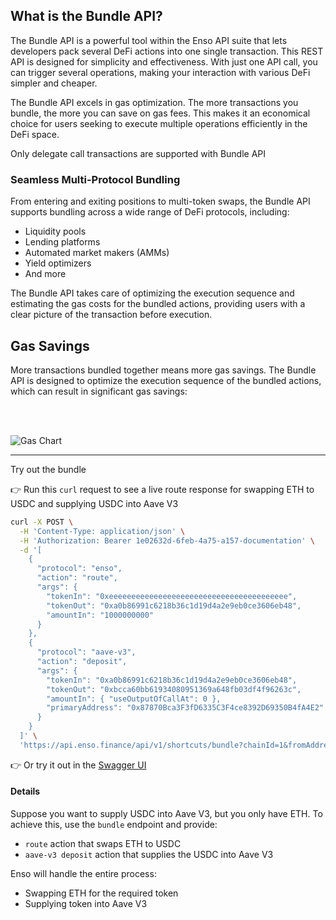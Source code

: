 
## What is the Bundle API?

The Bundle API is a powerful tool within the Enso API suite that lets developers pack several DeFi actions into one single transaction. This REST API is designed for simplicity and effectiveness.
With just one API call, you can trigger several operations, making your interaction with various DeFi simpler and cheaper.

The Bundle API excels in gas optimization. The more transactions you bundle, the more you can save on gas fees. This makes it an economical choice for users seeking to execute multiple operations efficiently in the DeFi space.

<Callout type="info" emoji="💡">
  Only delegate call transactions are supported with Bundle API
</Callout>

### Seamless Multi-Protocol Bundling

From entering and exiting positions to multi-token swaps, the Bundle API supports bundling across a wide range of DeFi protocols, including:

- Liquidity pools
- Lending platforms
- Automated market makers (AMMs)
- Yield optimizers
- And more

The Bundle API takes care of optimizing the execution sequence and estimating the gas costs for the bundled actions, providing users with a clear picture of the transaction before execution.

## Gas Savings

More transactions bundled together means more gas savings. The Bundle API is designed to optimize the execution sequence of the bundled actions, which can result in significant gas savings:

<br></br>

<Image src={gas} alt="Gas Chart" width={700} />

---

<Callout type="info" emoji="💡">
  Try out the bundle
</Callout>

👉 Run this `curl` request to see a live route response for swapping ETH to USDC and supplying USDC into Aave V3

```bash copy
curl -X POST \
  -H 'Content-Type: application/json' \
  -H 'Authorization: Bearer 1e02632d-6feb-4a75-a157-documentation' \
  -d '[
    {
      "protocol": "enso",
      "action": "route",
      "args": {
        "tokenIn": "0xeeeeeeeeeeeeeeeeeeeeeeeeeeeeeeeeeeeeeeee",
        "tokenOut": "0xa0b86991c6218b36c1d19d4a2e9eb0ce3606eb48",
        "amountIn": "1000000000"
      }
    },
    {
      "protocol": "aave-v3",
      "action": "deposit",
      "args": {
        "tokenIn": "0xa0b86991c6218b36c1d19d4a2e9eb0ce3606eb48",
        "tokenOut": "0xbcca60bb61934080951369a648fb03df4f96263c",
        "amountIn": { "useOutputOfCallAt": 0 },
        "primaryAddress": "0x87870Bca3F3fD6335C3F4ce8392D69350B4fA4E2"
      }
    }
  ]' \
  'https://api.enso.finance/api/v1/shortcuts/bundle?chainId=1&fromAddress=0xd8dA6BF26964aF9D7eEd9e03E53415D37aA96045'
```

👉 Or try it out in the [Swagger UI](https://api.enso.finance/api#/shortcuts/BundleController_bundleShortcutTransaction)

#### Details

Suppose you want to supply USDC into Aave V3, but you only have ETH.
To achieve this, use the `bundle` endpoint and provide:

- `route` action that swaps ETH to USDC
- `aave-v3 deposit` action that supplies the USDC into Aave V3

Enso will handle the entire process:

- Swapping ETH for the required token
- Supplying token into Aave V3
